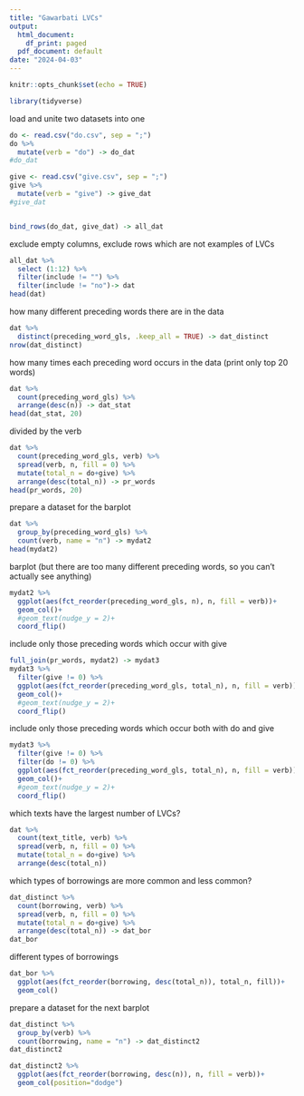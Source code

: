 ```yaml
---
title: "Gawarbati LVCs"
output:
  html_document:
    df_print: paged
  pdf_document: default
date: "2024-04-03"
---
```


```r
knitr::opts_chunk$set(echo = TRUE)
```

```r
library(tidyverse)
```


load and unite two datasets into one
```r
do <- read.csv("do.csv", sep = ";")
do %>%
  mutate(verb = "do") -> do_dat
#do_dat

give <- read.csv("give.csv", sep = ";")
give %>%
  mutate(verb = "give") -> give_dat
#give_dat


bind_rows(do_dat, give_dat) -> all_dat
```


exclude empty columns, exclude rows which are not examples of LVCs
```r
all_dat %>%
  select (1:12) %>%
  filter(include != "") %>%
  filter(include != "no")-> dat
head(dat)
```


how many different preceding words there are in the data
```r
dat %>%
  distinct(preceding_word_gls, .keep_all = TRUE) -> dat_distinct
nrow(dat_distinct)
```


how many times each preceding word occurs in the data (print only top 20 words)
```r
dat %>%
  count(preceding_word_gls) %>%
  arrange(desc(n)) -> dat_stat
head(dat_stat, 20)
```

divided by the verb
```r
dat %>%
  count(preceding_word_gls, verb) %>%
  spread(verb, n, fill = 0) %>%
  mutate(total_n = do+give) %>% 
  arrange(desc(total_n)) -> pr_words
head(pr_words, 20)
```

prepare a dataset for the barplot
```r
dat %>%
  group_by(preceding_word_gls) %>%
  count(verb, name = "n") -> mydat2
head(mydat2)
```

barplot (but there are too many different preceding words, so you can't actually see anything)
```r
mydat2 %>%
  ggplot(aes(fct_reorder(preceding_word_gls, n), n, fill = verb))+
  geom_col()+
  #geom_text(nudge_y = 2)+
  coord_flip()
```


include only those preceding words which occur with give
```r
full_join(pr_words, mydat2) -> mydat3
mydat3 %>%
  filter(give != 0) %>%
  ggplot(aes(fct_reorder(preceding_word_gls, total_n), n, fill = verb))+
  geom_col()+
  #geom_text(nudge_y = 2)+
  coord_flip()
```

include only those preceding words which occur both with do and give
```r
mydat3 %>%
  filter(give != 0) %>%
  filter(do != 0) %>%
  ggplot(aes(fct_reorder(preceding_word_gls, total_n), n, fill = verb))+
  geom_col()+
  #geom_text(nudge_y = 2)+
  coord_flip()
```


which texts have the largest number of LVCs?
```r
dat %>%
  count(text_title, verb) %>%
  spread(verb, n, fill = 0) %>%
  mutate(total_n = do+give) %>% 
  arrange(desc(total_n))
```


which types of borrowings are more common and less common?
```r
dat_distinct %>%
  count(borrowing, verb) %>%
  spread(verb, n, fill = 0) %>%
  mutate(total_n = do+give) %>% 
  arrange(desc(total_n)) -> dat_bor
dat_bor
```

different types of borrowings
```r
dat_bor %>%
  ggplot(aes(fct_reorder(borrowing, desc(total_n)), total_n, fill))+
  geom_col()
```

prepare a dataset for the next barplot
```r
dat_distinct %>%
  group_by(verb) %>%
  count(borrowing, name = "n") -> dat_distinct2
dat_distinct2
```

```r
dat_distinct2 %>%
  ggplot(aes(fct_reorder(borrowing, desc(n)), n, fill = verb))+
  geom_col(position="dodge")
```




